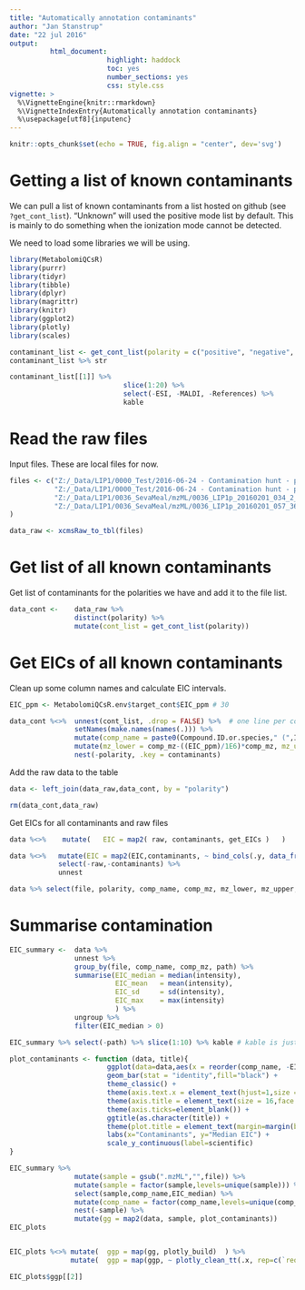 ```yaml
---
title: "Automatically annotation contaminants"
author: "Jan Stanstrup"
date: "22 jul 2016"
output:
          html_document:
                        highlight: haddock
                        toc: yes
                        number_sections: yes
                        css: style.css
vignette: >
  %\VignetteEngine{knitr::rmarkdown}
  %\VignetteIndexEntry{Automatically annotation contaminants}
  %\usepackage[utf8]{inputenc}
---
```


```r
knitr::opts_chunk$set(echo = TRUE, fig.align = "center", dev='svg')
```



<style>
pre code, pre, code {
  white-space: pre !important;
  overflow-x: scroll !important;
  word-break: keep-all;
  word-wrap: initial; 
}
</style>



# Getting a list of known contaminants

We can pull a list of known contaminants from a list hosted on github (see `?get_cont_list`).
"Unknown" will used the positive mode list by default. This is mainly to do something when the ionization mode cannot be detected.


We need to load some libraries we will be using.

```r
library(MetabolomiQCsR)
library(purrr)
library(tidyr)
library(tibble)
library(dplyr)
library(magrittr)
library(knitr)
library(ggplot2)
library(plotly)
library(scales)
```


```r
contaminant_list <- get_cont_list(polarity = c("positive", "negative", "unknown"))
contaminant_list %>% str
```


```r
contaminant_list[[1]] %>% 
                            slice(1:20) %>% 
                            select(-ESI, -MALDI, -References) %>% 
                            kable
```





# Read the raw files

Input files. These are local files for now.

```r
files <- c("Z:/_Data/LIP1/0000_Test/2016-06-24 - Contamination hunt - part I/Infusion tests/mzML_centroided/IPA_VWR_Boiled.mzML",
           "Z:/_Data/LIP1/0000_Test/2016-06-24 - Contamination hunt - part I/Infusion tests/mzML_centroided/EluentB_IPA1_Boiled.mzML",
           "Z:/_Data/LIP1/0036_SevaMeal/mzML/0036_LIP1p_20160201_034_2_1_1.mzML",
           "Z:/_Data/LIP1/0036_SevaMeal/mzML/0036_LIP1p_20160201_057_36_1_1.mzML"
)
```


```r
data_raw <- xcmsRaw_to_tbl(files)
```


# Get list of all known contaminants

Get list of contaminants for the polarities we have and add it to the file list.
```r
data_cont <-    data_raw %>% 
                distinct(polarity) %>% 
                mutate(cont_list = get_cont_list(polarity))
```




# Get EICs of all known contaminants

Clean up some column names and calculate EIC intervals.

```r
EIC_ppm <- MetabolomiQCsR.env$target_cont$EIC_ppm # 30

data_cont %<>%  unnest(cont_list, .drop = FALSE) %>%  # one line per contaminant
                setNames(make.names(names(.))) %>% 
                mutate(comp_name = paste0(Compound.ID.or.species," (",Ion.type,", ", round(Monoisotopic.ion.mass..singly.charged.,4),")"), comp_mz = Monoisotopic.ion.mass..singly.charged. ) %>% 
                mutate(mz_lower = comp_mz-((EIC_ppm)/1E6)*comp_mz, mz_upper = comp_mz+((EIC_ppm)/1E6)*comp_mz) %>% 
                nest(-polarity, .key = contaminants)
```


Add the raw data to the table
```r
data <- left_join(data_raw,data_cont, by = "polarity")

rm(data_cont,data_raw)
```

Get EICs for all contaminants and raw files
```r
data %<>%    mutate(   EIC = map2( raw, contaminants, get_EICs )   )
```


```r
data %<>%   mutate(EIC = map2(EIC,contaminants, ~ bind_cols(.y, data_frame(EIC = .x) ))) %>% 
            select(-raw,-contaminants) %>% 
            unnest

data %>% select(file, polarity, comp_name, comp_mz, mz_lower, mz_upper, EIC)  %>% print(width=Inf)
```



# Summarise contamination

```r
EIC_summary <-  data %>% 
                unnest %>% 
                group_by(file, comp_name, comp_mz, path) %>% 
                summarise(EIC_median = median(intensity), 
                          EIC_mean   = mean(intensity), 
                          EIC_sd     = sd(intensity), 
                          EIC_max    = max(intensity)
                          ) %>% 
                ungroup %>% 
                filter(EIC_median > 0)

EIC_summary %>% select(-path) %>% slice(1:10) %>% kable # kable is just to show a nice table below instead of the print display
```





```r
plot_contaminants <- function (data, title){ 
                        ggplot(data=data,aes(x = reorder(comp_name, -EIC_median), y = EIC_median)) + 
                        geom_bar(stat = "identity",fill="black") +
                        theme_classic() +
                        theme(axis.text.x = element_text(hjust=1,size = 10, angle = 90, vjust = 0.5)) +
                        theme(axis.title = element_text(size = 16,face = "bold")) +
                        theme(axis.ticks=element_blank()) +
                        ggtitle(as.character(title)) +
                        theme(plot.title = element_text(margin=margin(b = 50),face="bold",size=28)) +
                        labs(x="Contaminants", y="Median EIC") +
                        scale_y_continuous(label=scientific)
}
```



```r
EIC_summary %>% 
                mutate(sample = gsub(".mzML","",file)) %>% 
                mutate(sample = factor(sample,levels=unique(sample))) %>%
                select(sample,comp_name,EIC_median) %>%
                mutate(comp_name = factor(comp_name,levels=unique(comp_name)) ) %>%
                nest(-sample) %>% 
                mutate(gg = map2(data, sample, plot_contaminants))     ->
EIC_plots


EIC_plots %<>% mutate(  ggp = map(gg, plotly_build)  ) %>%
               mutate(  ggp = map(ggp, ~ plotly_clean_tt(.x, rep=c(`reorder(comp_name, -EIC_median):` = "<b>Compound:</b>", `EIC_median:` = "<b>EIC Median:</b>"))    )  )

EIC_plots$ggp[[2]] 
```
